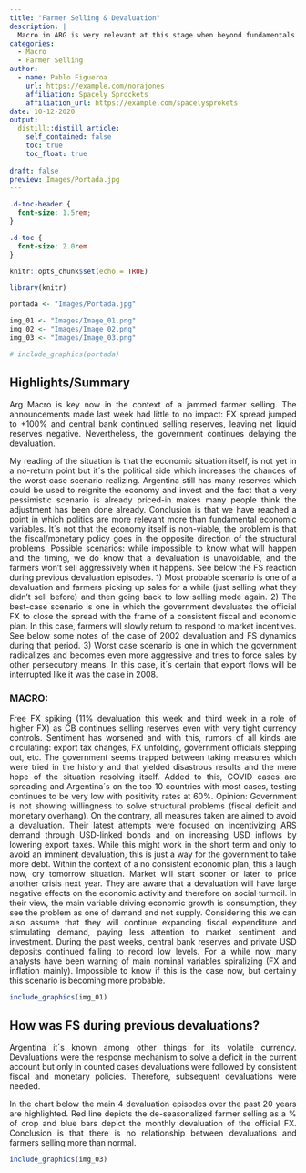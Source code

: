 ```yaml
---
title: "Farmer Selling & Devaluation"
description: |
  Macro in ARG is very relevant at this stage when beyond fundamentals being very negative, we have no resources to extend the life cycle (before it was huge central bank reserves, public money available and then it was a change in government). Now is just another 3 more years of a populist government with no resources left.
categories:
  - Macro
  - Farmer Selling
author:
  - name: Pablo Figueroa 
    url: https://example.com/norajones
    affiliation: Spacely Sprockets
    affiliation_url: https://example.com/spacelysprokets
date: 10-12-2020
output:
  distill::distill_article:
    self_contained: false
    toc: true
    toc_float: true
    
draft: false
preview: Images/Portada.jpg
---
```



<style>
body {
text-align: justify}
</style>


```css
.d-toc-header {
  font-size: 1.5rem;
}

.d-toc {
  font-size: 2.0rem
}
``` 

```r
knitr::opts_chunk$set(echo = TRUE)
```

```r

library(knitr)

```


```r

portada <- "Images/Portada.jpg"

img_01 <- "Images/Image_01.png"
img_02 <- "Images/Image_02.png"
img_03 <- "Images/Image_03.png"

```

```r
# include_graphics(portada)
```

## Highlights/Summary

Arg Macro is key now in the context of a jammed farmer selling. The announcements made last week had little to no impact: FX spread jumped to +100% and central bank continued selling reserves, leaving net liquid reserves negative. Nevertheless, the government continues delaying the devaluation.

My reading of the situation is that the economic situation itself, is not yet in a no-return point but it´s the political side which increases the chances of the worst-case scenario realizing. Argentina still has many reserves which could be used to reignite the economy and invest and the fact that a very pessimistic scenario is already priced-in makes many people think the adjustment has been done already. Conclusion is that we have reached a point in which politics are more relevant more than fundamental economic variables. It´s not that the economy itself is non-viable, the problem is that the fiscal/monetary policy goes in the opposite direction of the structural problems.
Possible scenarios: while impossible to know what will happen and the timing, we do know that a devaluation is unavoidable, and the farmers won’t sell aggressively when it happens. See below the FS reaction during previous devaluation episodes. 
1)	Most probable scenario is one of a devaluation and farmers picking up sales for a while (just selling what they didn’t sell before) and then going back to low selling mode again.
2)	The best-case scenario is one in which the government devaluates the official FX to close the spread with the frame of a consistent fiscal and economic plan. In this case, farmers will slowly return to respond to market incentives. See below some notes of the case of 2002 devaluation and FS dynamics during that period.
3)	Worst case scenario is one in which the government radicalizes and becomes even more aggressive and tries to force sales by other persecutory means. In this case, it´s certain that export flows will be interrupted like it was the case in 2008. 

### MACRO:

Free FX spiking (11% devaluation this week and third week in a role of higher FX) as CB continues selling reserves even with very tight currency controls.
Sentiment has worsened and with this, rumors of all kinds are circulating: export tax changes, FX unfolding, government officials stepping out, etc. The government seems trapped between taking measures which were tried in the history and that yielded disastrous results and the mere hope of the situation resolving itself.
Added to this, COVID cases are spreading and Argentina´s on the top 10 countries with most cases, testing continues to be very low with positivity rates at 60%.
Opinion: Government is not showing willingness to solve structural problems (fiscal deficit and monetary overhang). On the contrary, all measures taken are aimed to avoid a devaluation. Their latest attempts were focused on incentivizing ARS demand through USD-linked bonds and on increasing USD inflows by lowering export taxes. While this might work in the short term and only to avoid an imminent devaluation, this is just a way for the government to take more debt. Within the context of a  no consistent economic plan, this a laugh now, cry tomorrow situation. Market will start sooner or later to price another crisis next year.
They are aware that a devaluation will have large negative effects on the economic activity and therefore on social turmoil. In their view, the main variable driving economic growth is consumption, they see the problem as one of demand and not supply. Considering this we can also assume that they will continue expanding fiscal expenditure and stimulating demand, paying less attention to market sentiment and investment.
During the past weeks, central bank reserves and private USD deposits continued falling to record low levels. For a while now many analysts have been warning of main nominal variables spiralizing (FX and inflation mainly). Impossible to know if this is the case now, but certainly this scenario is becoming more probable.


```r
include_graphics(img_01)
```

## How was FS during previous devaluations?

Argentina it´s known among other things for its volatile currency. Devaluations were the response mechanism to solve a deficit in the current account but only in counted cases devaluations were followed by consistent fiscal and monetary policies. Therefore, subsequent devaluations were needed. 

In the chart below the main 4 devaluation episodes over the past 20 years are highlighted. Red line depicts the de-seasonalized farmer selling as a % of crop and blue bars depict the monthly devaluation of the official FX. Conclusion is that there is no relationship between devaluations and farmers selling more than normal.

```r
include_graphics(img_03)
```

